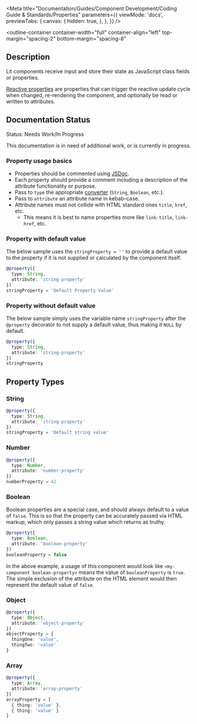 
<Meta
  title="Documentation/Guides/Component Development/Coding Guide & Standards/Properties"
  parameters={{
    viewMode: 'docs',
    previewTabs: {
      canvas: {
        hidden: true,
      },
    },
  }}
/>

<outline-container
  container-width="full"
  container-align="left"
  top-margin="spacing-2"
  bottom-margin="spacing-8"
>
  ## Description
  Lit components receive input and store their state as JavaScript class fields or properties.
  
  [Reactive properties](https://lit.dev/docs/components/properties/) are properties that can trigger the reactive update cycle when changed, re-rendering the component, and optionally be read or written to attributes.

  ## Documentation Status
  <outline-alert statusType="warning" size="large">
    <span slot="header">Status: Needs Work/In Progress</span>
    <p>
      This documentation is in need of additional work, or is currently in progress.
    </p>
  </outline-alert>
</outline-container>

### Property usage basics

- Properties should be commented using [JSDoc](https://github.com/jsdoc/jsdoc).
- Each property should provide a comment including a description of the attribute functionality or purpose.
- Pass to `type` the appropriate [converter](https://lit.dev/docs/components/properties/#conversion-type) (`String`, `Boolean`, etc.).
- Pass to `attribute` an attribute name in kebab-case.
- Attribute names must not collide with HTML standard ones `title`, `href`, etc.
  - This means it is best to name properties more like `link-title`, `link-href`, etc.

### Property with default value

The below sample uses the `stringProperty = ''` to provide a default value to the property if it is not supplied or calculated by the component itself.

```typescript
@property({
  type: String,
  attribute: 'string-property'
}) 
stringProperty = 'Default Property Value'
```

### Property without default value

The below sample simply uses the variable name `stringProperty` after the `@property` decorator to not supply a default value, thus making it `NULL` by default.

```typescript
@property({
  type: String,
  attribute: 'string-property'
})
stringProperty
```

## Property Types

### String

```typescript
@property({
  type: String, 
  attribute: 'string-property'
}) 
stringProperty = 'Default string value'
```

### Number

```typescript
@property({
  type: Number, 
  attribute: 'number-property'
}) 
numberProperty = 42
```

### Boolean

Boolean properties are a special case, and should always default to a value of `false`.
This is so that the property can be accurately passed via HTML markup, which only passes a string value which returns as truthy.

```typescript
@property({
  type: Boolean, 
  attribute: 'boolean-property'
}) 
booleanProperty = false
```

In the above example, a usage of this component would look like `<my-component boolean-property>` means the value of `booleanProperty` is `true`.
The simple exclusion of the attribute on the HTML element would then represent the default value of `false`.

### Object

```typescript
@property({
  type: Object, 
  attribute: 'object-property'
}) 
objectProperty = { 
  thingOne: 'value', 
  thingTwo: 'value' 
}
```

### Array

```typescript
@property({
  type: Array,
  attribute: 'array-property'
}) 
arrayProperty = [ 
  { thing: 'value' }, 
  { thing: 'value' } 
]
```
